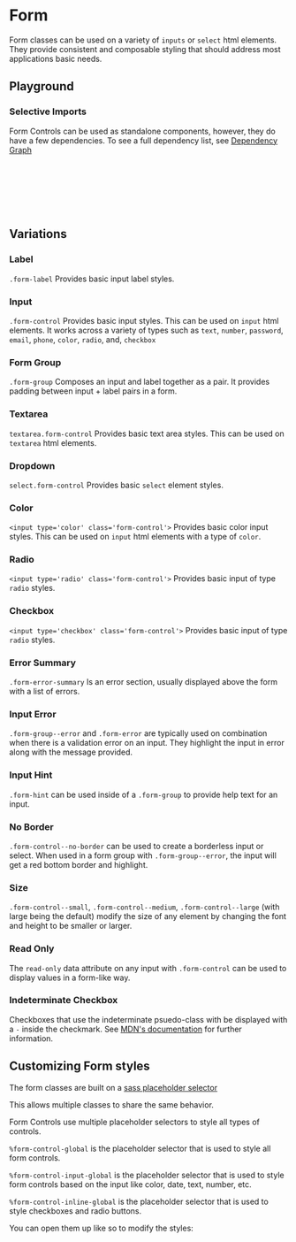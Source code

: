 

<Meta title="Components/Form" />

# Form

Form classes can be used on a variety of `inputs` or `select` html elements.
They provide consistent and composable styling that should address most applications basic needs.

## Playground

<Canvas of={FormGroupStories.Default} />
<Controls of={FormGroupStories.Default} />

### Selective Imports

Form Controls can be used as standalone components, however, they do have a few dependencies. To see a full dependency list, see [Dependency Graph](?path=/docs/overview-selective-imports--docs#dependencies)

```css
// Depends on
@import '@rolemodel/optics/dist/scss/core/tokens';
@import '@rolemodel/optics/dist/scss/core/base';

// Component
@import '@rolemodel/optics/dist/scss/components/form';
```

## Variations

### Label

`.form-label` Provides basic input label styles.

<Canvas of={LabelStories.Default} />

### Input

`.form-control` Provides basic input styles. This can be used on `input` html elements. It works across a variety of types such as `text`, `number`, `password`, `email`, `phone`, `color`, `radio`, and, `checkbox`

<Canvas of={InputStories.Default} />

### Form Group

`.form-group` Composes an input and label together as a pair. It provides padding between input + label pairs in a form.

<Canvas of={FormGroupStories.Default} />

### Textarea

`textarea.form-control` Provides basic text area styles. This can be used on `textarea` html elements.

<Canvas of={TextareaStories.Default} />
<Controls of={TextareaStories.Default} />

### Dropdown

`select.form-control` Provides basic `select` element styles.

<Canvas of={SelectStories.Default} />
<Controls of={SelectStories.Default} />

### Color

`<input type='color' class='form-control'>` Provides basic color input styles. This can be used on `input` html elements with a type of `color`.

<Canvas of={InputStories.Color} />

### Radio

`<input type='radio' class='form-control'>` Provides basic input of type `radio` styles.

<Canvas of={FormGroupStories.Radio} />

### Checkbox

`<input type='checkbox' class='form-control'>` Provides basic input of type `radio` styles.

<Canvas of={FormGroupStories.Checkbox} />

### Error Summary

`.form-error-summary` Is an error section, usually displayed above the form with a list of errors.

<Canvas of={ErrorSummaryStories.Default} />
<Controls of={ErrorSummaryStories.Default} />

### Input Error

`.form-group--error` and `.form-error` are typically used on combination when there is a validation error on an input. They highlight the input in error along with the message provided.

<Canvas of={FormGroupStories.Error} />

### Input Hint

`.form-hint` can be used inside of a `.form-group` to provide help text for an input.

<Canvas of={FormGroupStories.Hint} />

### No Border

`.form-control--no-border` can be used to create a borderless input or select. When used in a form group with `.form-group--error`, the input will get a red bottom border and highlight.

<Canvas of={FormGroupStories.NoBorder} />

### Size

`.form-control--small`, `.form-control--medium`, `.form-control--large` (with large being the default) modify the size of any element by changing the font and height to be smaller or larger.

<Canvas of={FormGroupStories.Small} />

### Read Only

The `read-only` data attribute on any input with `.form-control` can be used to display values in a form-like way.

<Canvas of={FormGroupStories.Readonly} />

### Indeterminate Checkbox

Checkboxes that use the indeterminate psuedo-class with be displayed with a `-` inside the checkmark.
See [MDN's documentation](https://developer.mozilla.org/en-US/docs/Web/CSS/:indeterminate) for further information.

<Canvas of={FormGroupStories.IndeterminateCheckbox} />

## Customizing Form styles

<div
  dangerouslySetInnerHTML={{
    __html: createAlert({
      title: 'Important!',
      description: 'These patterns represent how to customize the style of the form for you project.',
    }).outerHTML,
  }}
></div>

The form classes are built on a [sass placeholder selector](https://sass-lang.com/documentation/style-rules/placeholder-selectors)

This allows multiple classes to share the same behavior.

Form Controls use multiple placeholder selectors to style all types of controls.

`%form-control-global` is the placeholder selector that is used to style all form controls.

`%form-control-input-global` is the placeholder selector that is used to style form controls based on the input like color, date, text, number, etc.

`%form-control-inline-global` is the placeholder selector that is used to style checkboxes and radio buttons.

You can open them up like so to modify the styles:

```css
%form-control-global {
}
```
